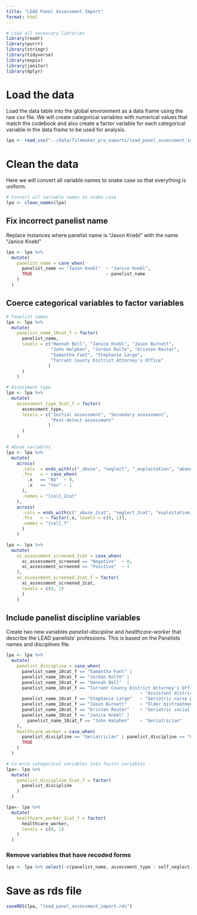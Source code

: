 ---
title: "LEAD Panel Assessment Import"
format: html
---

```{r, message= FALSE}
# Load all necessary libraries
library(readr)
library(purrr)
library(stringr)
library(tidyverse)
library(expss)
library(janitor)
library(dplyr)
```

# Load the data

Load the data table into the global environment as a data frame using the raw csv file. We will create categorical variables with numerical values that match the codebook and also create a factor variable for each categorical variable in the data frame to be used for analysis.

```{r}
lpa <- read_csv("../data/filemaker_pro_exports/lead_panel_assessment_import.csv")
```

# Clean the data

Here we will convert all variable names to snake case so that everything is uniform.

```{r}
# Convert all variable names to snake case
lpa <- clean_names(lpa)
```

## Fix incorrect panelist name
Replace instances where panelist name is "Jason Knebl" with the name "Janice Knebl"
```{r}
lpa <- lpa %>%
  mutate(
    panelist_name = case_when(
      panelist_name == "Jason Knebl"  ~ "Janice Knebl",
      TRUE                            ~ panelist_name
    ) 
  )
```

## Coerce categorical variables to factor variables

```{r}
# Panelist names
lpa <- lpa %>%
  mutate(
    panelist_name_10cat_f = factor(
      panelist_name,
      levels = c("Hannah Bell", "Janice Knebl", "Jason Burnett", 
                 "John Halphen", "Jordan Rolfe", "Kristen Reuter",
                 "Samantha Fant", "Stephanie Large", 
                 "Tarrant County District Attorney's Office"
                )
      )
    )

# Assessment type    
lpa <- lpa %>%
  mutate(
    assessment_type_3cat_f = factor(
      assessment_type,
      levels = c("Initial assessment", "Secondary assessment",
                 "Post-detect assessment" 
                )
      )
    )

# Abuse variables
lpa <- lpa %>%
  mutate(
    across(
      .cols  = ends_with(c("_abuse", "neglect", "_exploitation", "abandonment")),
      .fns   = ~ case_when(
        .x   == "No"  ~ 0,
        .x   == "Yes" ~ 1
      ),
      .names = "{col}_2cat"
    ),
    across(
      .cols = ends_with(c("_abuse_2cat", "neglect_2cat", "exploitation_2cat", "abandonment_2cat")),
      .fns   = ~ factor(.x, levels = c(0, 1)),
      .names = "{col}_f"
      )
    )

lpa <- lpa %>%
  mutate(
    xc_assessment_screened_2cat = case_when(
      xc_assessment_screened == "Negative"  ~ 0,
      xc_assessment_screened == "Positive"  ~ 1
    ),
    xc_assessment_screened_2cat_f = factor(
      xc_assessment_screened_2cat,
      levels = c(0, 1)
      )
    )
```

## Include panelist discipline variables
Create two new variables _panelist-discipline_ and _healthcare-worker_ that describe the LEAD panelists' professions. This is based on the Panelists names and disciplines file.

```{r}
lpa <- lpa %>% 
  mutate(
    panelist_discipline = case_when(
      panelist_name_10cat_f == "Samantha Fant" |
      panelist_name_10cat_f == "Jordan Rolfe" |
      panelist_name_10cat_f == "Hannah Bell"  |
      panelist_name_10cat_f == "Tarrant County District Attorney's Office"                                            
                                                   ~ "Assistant district attorney",
      panelist_name_10cat_f == "Stephanie Large"   ~ "Geriatric nurse practitioner",
      panelist_name_10cat_f == "Jason Burnett"     ~ "Elder mistreatment researcher",
      panelist_name_10cat_f == "Kristen Reuter"    ~ "Geriatric social worker",
      panelist_name_10cat_f == "Janice Knebl" | 
        panelist_name_10cat_f == "John Halphen"    ~ "Geriatrician"
    ),
    healthcare_worker = case_when(
      panelist_discipline == "Geriatrician" | panelist_discipline == "Geriatric nurse practitioner" ~ 1,
      TRUE                                                                                          ~ 0
    )
  )

# Co-erce categorical variables into factor variables
lpa<- lpa %>%
  mutate(
    panelist_discipline_5cat_f = factor(
      panelist_discipline
    )
  )

lpa<- lpa %>%
  mutate(
    healthcare_worker_2cat_f = factor(
      healthcare_worker,
      levels = c(0, 1)
    )
  )
```

### Remove variables that have recoded forms

```{r}
lpa <- lpa %>% select(-c(panelist_name, assessment_type : self_neglect, xc_assessment_screened, panelist_discipline, healthcare_worker))
```

# Save as rds file

```{r}
saveRDS(lpa, "lead_panel_assessment_import.rds")

```
